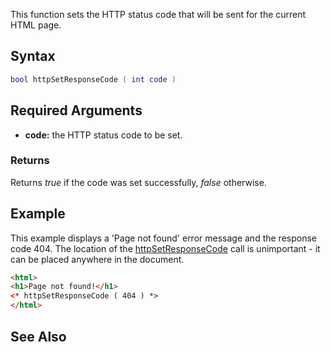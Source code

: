 
{{HTTP function}}
This function sets the HTTP status code that will be sent for the current HTML page.

==Syntax==
<syntaxhighlight lang="lua">
bool httpSetResponseCode ( int code )
</syntaxhighlight>

==Required Arguments==
*'''code:''' the HTTP status code to be set.

===Returns===
Returns ''true'' if the code was set successfully, ''false'' otherwise.

==Example==
<section name="Server/HTTP" class="http" show="true">
This example displays a 'Page not found' error message and the response code 404. The location of the [[/httpSetResponseCode.md|httpSetResponseCode]] call is unimportant - it can be placed anywhere in the document.
<syntaxhighlight lang="html"><html>
<h1>Page not found!</h1>
<* httpSetResponseCode ( 404 ) *>
</html></syntaxhighlight>

</section>

==See Also==
{{HTTP functions}}